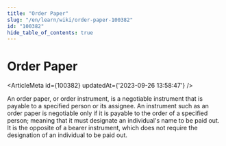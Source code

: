 ```yaml
---
title: "Order Paper"
slug: "/en/learn/wiki/order-paper-100382"
id: "100382"
hide_table_of_contents: true
---
```



# Order Paper

<ArticleMeta id={100382} updatedAt={'2023-09-26 13:58:47'} />
<div className='border-solid border-b border-t-0 my-4 border-[var(--ifm-color-gray-300)]' />

An order paper, or order instrument, is a negotiable instrument that is payable to a specified person or its assignee. An instrument such as an order paper is negotiable only if it is payable to the order of a specified person; meaning that it must designate an individual's name to be paid out. It is the opposite of a bearer instrument, which does not require the designation of an individual to be paid out.

